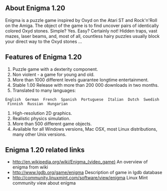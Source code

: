 ==About Enigma 1.20==
Enigma is a puzzle game inspired by Oxyd on the Atari ST and Rock'n'Roll on the Amiga. The object of the game is to find uncover pairs of identically colored Oxyd stones. Simple? Yes. Easy? Certainly not! Hidden traps, vast mazes, laser beams, and, most of all, countless hairy puzzles usually block your direct way to the Oxyd stones …
{{images/enigma.png}}
==Features of Enigma 1.20==
# Puzzle game with a dexterity component.
# Non violent - a game for young and old.
# More than 1000 different levels guarantee longtime entertainment.
# Stable 1.00 Release with more than 200 000 downloads in two months.
# Translated to many languages:
 English  German  French  Spanish  Portuguese  Italian  Dutch  Swedish  Finnish  Russian  Hungarian
# High-resolution 2D graphics.
# Realistic physics simulation.
# More than 500 different game objects.
# Available for all Windows versions, Mac OSX, most Linux distributions, many other Unix versions.

==Enigma 1.20 related links==
* [[http://en.wikipedia.org/wiki/Enigma_(video_game)]] An overview of enigma from wiki
* [[http://www.lgdb.org/game/enigma]] Description of game in lgdb database
* [[http://community.linuxmint.com/software/view/enigma]] Linux Mint community view about enigma


